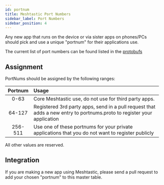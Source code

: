 ```yaml
---
id: portnum
title: Meshtastic Port Numbers
sidebar_label: Port Numbers
sidebar_position: 4
---
```


Any new app that runs on the device or via sister apps on phones/PCs should pick and use a unique "portnum" for their applications use.

The current list of port numbers can be found listed in the [protobufs](https://buf.build/meshtastic/protobufs/docs/main:meshtastic#meshtastic.PortNum)

## Assignment

PortNums should be assigned by the following ranges:

| Portnum | Usage                                                                                                                  |
| :-----: | :--------------------------------------------------------------------------------------------------------------------- |
|  0-63   | Core Meshtastic use, do not use for third party apps.                                                                  |
| 64-127  | Registered 3rd party apps, send in a pull request that adds a new entry to portnums.proto to register your application |
| 256-511 | Use one of these portnums for your private applications that you do not want to register publicly                      |

All other values are reserved.

## Integration

If you are making a new app using Meshtastic, please send a pull request to add your chosen "portnum" to this master table.
